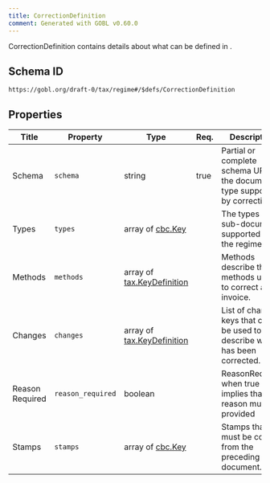 ```yaml
---
title: CorrectionDefinition
comment: Generated with GOBL v0.60.0
---
```


CorrectionDefinition contains details about what can be defined in .

## Schema ID

`https://gobl.org/draft-0/tax/regime#/$defs/CorrectionDefinition`

## Properties

| Title           | Property          | Type                                                      | Req. | Description                                                                   |
|-----------------|-------------------|-----------------------------------------------------------|------|-------------------------------------------------------------------------------|
| Schema          | `schema`          | string                                                    | true | Partial or complete schema URL for the document type supported by correction. |
| Types           | `types`           | array of [cbc.Key](/draft-0/cbc/key)                      |      | The types of sub-documents supported by the regime                            |
| Methods         | `methods`         | array of [tax.KeyDefinition](/draft-0/tax/key_definition) |      | Methods describe the methods used to correct an invoice.                      |
| Changes         | `changes`         | array of [tax.KeyDefinition](/draft-0/tax/key_definition) |      | List of change keys that can be used to describe what has been corrected.     |
| Reason Required | `reason_required` | boolean                                                   |      | ReasonRequired when true implies that a reason must be provided               |
| Stamps          | `stamps`          | array of [cbc.Key](/draft-0/cbc/key)                      |      | Stamps that must be copied from the preceding document.                       |

